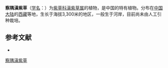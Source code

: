 {{Speciesbox
| name = 察隅滇紫草
| status = 
| status_system = 
| image =
| genus = Onosma
| species = zayuense
| authority = Y. L. Liu
}}

'''察隅滇紫草'''（[[学名|学名]]：{{lang|la|''Onosma zayuense''}}）为[[紫草科|紫草科]][[滇紫草属|滇紫草属]]的植物，是中国的特有植物。分布在[[中国大陆|中国大陆]]的[[西藏|西藏]]等地，生长于海拔3,300米的地区，一般生于河岸，目前尚未由人工引种栽培。

== 参考文献 ==
<div class="references-small">
* {{cite web| url =http://www.bioinfo.cn/db05/KmzwSpecies.php?action=view&id=2069| title =察隅滇紫草| work =《中国高等植物数据库全库》| publisher =中国科学院微生物研究所| author =昆明植物研究所| accessdate =2009-02-22| deadurl =yes| archiveurl =https://web.archive.org/web/20160305080056/http://www.bioinfo.cn/db05/KmzwSpecies.php?action=view&id=2069| archivedate =2016-03-05}}
</div>
{{Taxonbar|from=Q15225824}}

[[Category:滇紫草属|察隅滇紫草]]


{{植物小作品}}